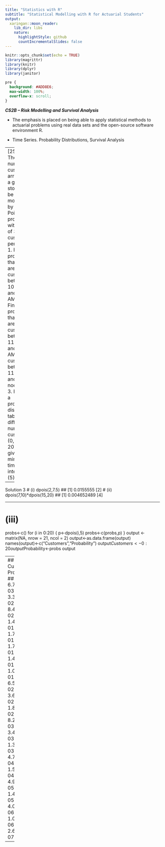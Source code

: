 ```yaml
---
title: "Statistics with R"
subtitle: "Statistical Modelling with R for Actuarial Students"
output:
  xaringan::moon_reader:
    lib_dir: libs
    nature:
      highlightStyle: github
      countIncrementalSlides: false
---
```


```r
knitr::opts_chunk$set(echo = TRUE)
library(magrittr)
library(knitr)
library(dplyr)
library(janitor)


```

```css
pre {
  background: #ADD8E6;
  max-width: 100%;
  overflow-x: scroll;
}
```

***CS2B – Risk Modelling and Survival Analysis ***


* The emphasis is placed on being able to apply statistical methods to actuarial problems using real data sets and the open-source software environment R. 

* Time Series. Probability Distributions, Survival Analysis

---
[25]
Q. 3) The number of customers arriving to a grocery store can be modelled by a Poisson process 
with rate of 30 customers per hour.
1.  Find the probability that there are 2 customers between 10:00 AM and 10:15 AM. (2)
2.  Find the probability that there are 7 customers between 11:00 AM and 11:20 AM
and 15 customers between 11:20 AM and 12 noon. (4)
3.   Prepare a probability distribution table for different number of customers (0, 1, 2…20) at 
any given 10 minute time interval. (5)

---

Solution 3
# (i) 
dpois(2,7.5)
## [1] 0.0155555
 [2]
# (ii)
dpois(7,10)*dpois(15,20)
## [1] 0.004652489
 [4]
 
---
 
# (iii)
probs<-c()
for (i in 0:20) {
 p<-dpois(i,5)
 probs<-c(probs,p)
}
output <- matrix(NA, nrow = 21, ncol = 2)
output<-as.data.frame(output)
names(output)<-c("Customers","Probability")
output$Customers<-0:20
output$Probability<-probs
output

---
## Customers Probability
## 1 0 6.737947e-03
## 2 1 3.368973e-02
## 3 2 8.422434e-02
## 4 3 1.403739e-01
## 5 4 1.754674e-01
## 6 5 1.754674e-01
## 7 6 1.462228e-01
## 8 7 1.044449e-01
## 9 8 6.527804e-02
## 10 9 3.626558e-02
## 11 10 1.813279e-02
## 12 11 8.242177e-03
## 13 12 3.434240e-03
## 14 13 1.320862e-03
## 15 14 4.717363e-04
## 16 15 1.572454e-04
## 17 16 4.913920e-05
## 18 17 1.445271e-05
## 19 18 4.014640e-06
## 20 19 1.056484e-06
## 21 20 2.641211e-07

---
